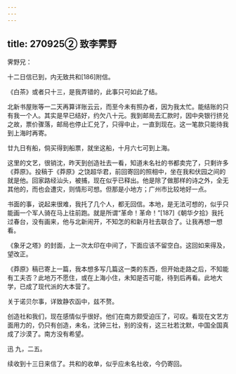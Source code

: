 ```yaml
---
---
---
```

title: 270925② 致李霁野
---




霁野兄：

十二日信已到，内无致共和[186]附信。

《白茶》或者只十三，是我弄错的，此事只可如此了结。

北新书屋账等一二天再算详账云云，而至今未有照办者，因为我太忙。能结账的只有我一个人。其实是早已结好，约欠八十元。我到邮局去汇款时，因中央银行挤兑之故，票价骤落，邮局也停止汇兑了，只得中止，一直到现在。这一笔款只能待我到上海时再寄。

廿九日有船，倘买得到船票，就坐这船，十月六七可到上海。

这里的文艺，很销沈，昨天到创造社去一看，知道未名社的书都卖完了，只剩许多《莽原》。投稿于《莽原》之饶超华君，前回寄回的照相中，坐在我和伏园之间的就是他。回家路经汕头，被捕，现在似乎已释出。他是除了做那样的诗之外，全无其他的，而也会遭灾，则情形可想。但那是小地方；广州市比较地好一点。

书面的事，说起来很难，我托了几个人，都无回信。本地，是无法可想的，似乎只能画一个军人骑在马上往前跑。就是所谓“革命！革命！”[187]《朝华夕拾》我托过春台，没有画来，他与北新闹开，不知怎的和新月社去联合了。让我再想一想看。

《象牙之塔》的封面，上一次太印在中间了，下面应该不留空白。这回如来得及，望改正。

《莽原》稿已寄上一篇，我本想多写几篇这一类的东西，但开始走路之后，不知能有工夫否？此地万不愿住，或在上海小住，未知是否可能，待到后再看。此地大学，已成了现代派的大本营了。

关于诺贝尔事，详致静农函中，兹不赘。

创造社和我们，现在感情似乎很好。他们在南方颇受迫压了，可叹。看现在文艺方面用力的，仍只有创造，未名，沈钟三社，别的没有，这三社若沈默，中国全国真成了沙漠了。南方没有希望。

迅 九，二五。

续收到十三日来信了。共和的收单，似乎应未名社收，今仍寄回。